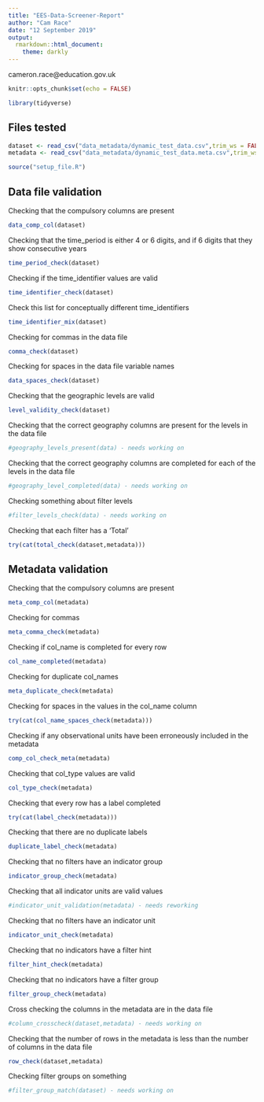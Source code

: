 ```yaml
---
title: "EES-Data-Screener-Report"
author: "Cam Race"
date: "12 September 2019"
output: 
  rmarkdown::html_document:
    theme: darkly
---
```

cameron.race@education.gov.uk
```r
knitr::opts_chunk$set(echo = FALSE)
```
```r
library(tidyverse)
```
## Files tested
```r
dataset <- read_csv("data_metadata/dynamic_test_data.csv",trim_ws = FALSE)
metadata <- read_csv("data_metadata/dynamic_test_data.meta.csv",trim_ws = FALSE)
```

```r
source("setup_file.R")
```
## Data file validation
 Checking that the compulsory columns are present
```r
data_comp_col(dataset)
```

 Checking that the time_period is either 4 or 6 digits, and if 6 digits that they show  consecutive years
```r
time_period_check(dataset)
```

 Checking if the time_identifier values are valid
```r
time_identifier_check(dataset)
```

 Check this list for conceptually different time_identifiers
```r
time_identifier_mix(dataset)
```

 Checking for commas in the data file
```r
comma_check(dataset)
```

 Checking for spaces in the data file variable names
```r
data_spaces_check(dataset)
```

 Checking that the geographic levels are valid
```r
level_validity_check(dataset)
```

 Checking that the correct geography columns are present for the levels in the data file
```r
#geography_levels_present(data) - needs working on
```

 Checking that the correct geography columns are completed for each of the levels in the data file
```r
#geography_level_completed(data) - needs working on
```

 Checking something about filter levels
```r
#filter_levels_check(data) - needs working on
```

 Checking that each filter has a 'Total'
```r
try(cat(total_check(dataset,metadata)))
```

## Metadata validation

 Checking that the compulsory columns are present
```r
meta_comp_col(metadata)
```

 Checking for commas
```r
meta_comma_check(metadata)
```

 Checking if col_name is completed for every row
```r
col_name_completed(metadata)
```

 Checking for duplicate col_names
```r
meta_duplicate_check(metadata)
```

 Checking for spaces in the values in the col_name column
```r
try(cat(col_name_spaces_check(metadata)))
```

 Checking if any observational units have been erroneously included in the metadata
```r
comp_col_check_meta(metadata)
```

 Checking that col_type values are valid
```r
col_type_check(metadata)
```

 Checking that every row has a label completed
```r
try(cat(label_check(metadata)))
```
 
 Checking that there are no duplicate labels
```r
duplicate_label_check(metadata)
```

 Checking that no filters have an indicator group
```r
indicator_group_check(metadata)
```

 Checking that all indicator units are valid values
```r
#indicator_unit_validation(metadata) - needs reworking
```

 Checking that no filters have an indicator unit
```r
indicator_unit_check(metadata)
```

 Checking that no indicators have a filter hint
```r
filter_hint_check(metadata)
```

 Checking that no indicators have a filter group
```r
filter_group_check(metadata)
```

 Cross checking the columns in the metadata are in the data file
```r
#column_crosscheck(dataset,metadata) - needs working on
```

 Checking that the number of rows in the metadata is less than the number of columns in the data file
```r
row_check(dataset,metadata)
```

 Checking filter groups on something
```r
#filter_group_match(dataset) - needs working on
```